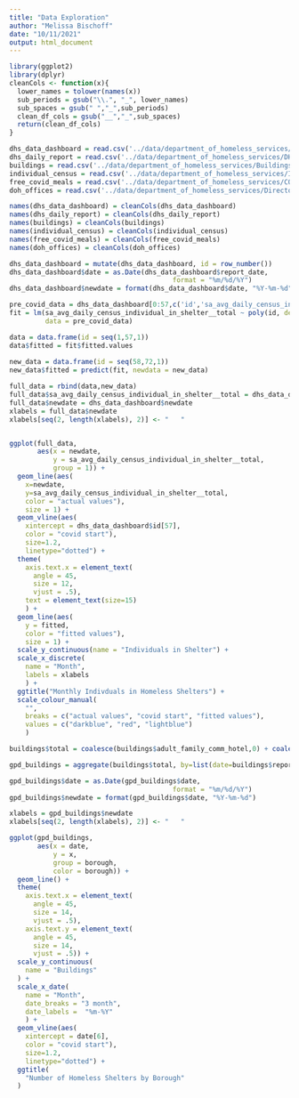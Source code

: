 ```yaml
---
title: "Data Exploration"
author: "Melissa Bischoff"
date: "10/11/2021"
output: html_document
---
```

```r
library(ggplot2)
library(dplyr)
cleanCols <- function(x){
  lower_names = tolower(names(x))
  sub_periods = gsub("\\.", "_", lower_names)
  sub_spaces = gsub(" ","_",sub_periods)
  clean_df_cols = gsub("__","_",sub_spaces)
  return(clean_df_cols)
}
```
```r
dhs_data_dashboard = read.csv('../data/department_of_homeless_services/DHS_Data_Dashboard.csv')
dhs_daily_report = read.csv('../data/department_of_homeless_services/DHS_Daily_Report.csv')
buildings = read.csv('../data/department_of_homeless_services/Buildings_by_Borough_and_Community_District.csv')
individual_census = read.csv('../data/department_of_homeless_services/Individual_Census_by_Borough__Community_District__and_Facility_Type.csv')
free_covid_meals = read.csv('../data/department_of_homeless_services/COVID-19_Free_Meals_Locations.csv')
doh_offices = read.csv('../data/department_of_homeless_services/Directory_Of_Homebase_Locations.csv')

names(dhs_data_dashboard) = cleanCols(dhs_data_dashboard)
names(dhs_daily_report) = cleanCols(dhs_daily_report)
names(buildings) = cleanCols(buildings)
names(individual_census) = cleanCols(individual_census)
names(free_covid_meals) = cleanCols(free_covid_meals)
names(doh_offices) = cleanCols(doh_offices)

dhs_data_dashboard = mutate(dhs_data_dashboard, id = row_number())
dhs_data_dashboard$date = as.Date(dhs_data_dashboard$report_date,
                                         format = "%m/%d/%Y")
dhs_data_dashboard$newdate = format(dhs_data_dashboard$date, "%Y-%m-%d")

pre_covid_data = dhs_data_dashboard[0:57,c('id','sa_avg_daily_census_individual_in_shelter__total','newdate')]
fit = lm(sa_avg_daily_census_individual_in_shelter__total ~ poly(id, degree=3),
         data = pre_covid_data)

data = data.frame(id = seq(1,57,1))
data$fitted = fit$fitted.values
  
new_data = data.frame(id = seq(58,72,1))
new_data$fitted = predict(fit, newdata = new_data)

full_data = rbind(data,new_data)
full_data$sa_avg_daily_census_individual_in_shelter__total = dhs_data_dashboard$sa_avg_daily_census_individual_in_shelter__total
full_data$newdate = dhs_data_dashboard$newdate
xlabels = full_data$newdate
xlabels[seq(2, length(xlabels), 2)] <- "   "


ggplot(full_data,
       aes(x = newdate, 
           y = sa_avg_daily_census_individual_in_shelter__total,
           group = 1)) +
  geom_line(aes(
    x=newdate,
    y=sa_avg_daily_census_individual_in_shelter__total,
    color = "actual values"),
    size = 1) +
  geom_vline(aes(
    xintercept = dhs_data_dashboard$id[57],
    color = "covid start"),
    size=1.2,
    linetype="dotted") +
  theme(
    axis.text.x = element_text(
      angle = 45,
      size = 12,
      vjust = .5),
    text = element_text(size=15)
    ) +
  geom_line(aes(
    y = fitted,
    color = "fitted values"),
    size = 1) +
  scale_y_continuous(name = "Individuals in Shelter") +
  scale_x_discrete(
    name = "Month",
    labels = xlabels
    ) +
  ggtitle("Monthly Indivduals in Homeless Shelters") +
  scale_colour_manual(
    "", 
    breaks = c("actual values", "covid start", "fitted values"),
    values = c("darkblue", "red", "lightblue")
    )
```

```r

buildings$total = coalesce(buildings$adult_family_comm_hotel,0) + coalesce(buildings$adult_family_shelter,0) + coalesce(buildings$adult_shelter,0) + coalesce(buildings$adult_shelter_comm_hotel,0) 

gpd_buildings = aggregate(buildings$total, by=list(date=buildings$report_date, borough = buildings$borough), FUN=sum)

gpd_buildings$date = as.Date(gpd_buildings$date,
                                         format = "%m/%d/%Y")
gpd_buildings$newdate = format(gpd_buildings$date, "%Y-%m-%d")

xlabels = gpd_buildings$newdate
xlabels[seq(2, length(xlabels), 2)] <- "   "

ggplot(gpd_buildings,
       aes(x = date, 
           y = x,
           group = borough,
           color = borough)) +
  geom_line() +
  theme(
    axis.text.x = element_text(
      angle = 45,
      size = 14,
      vjust = .5),
    axis.text.y = element_text(
      angle = 45,
      size = 14,
      vjust = .5)) + 
  scale_y_continuous(
    name = "Buildings"
  ) +
  scale_x_date(
    name = "Month",
    date_breaks = "3 month", 
    date_labels =  "%m-%Y"
    ) + 
  geom_vline(aes(
    xintercept = date[6],
    color = "covid start"),
    size=1.2,
    linetype="dotted") +
  ggtitle(
    "Number of Homeless Shelters by Borough"
  )
```


